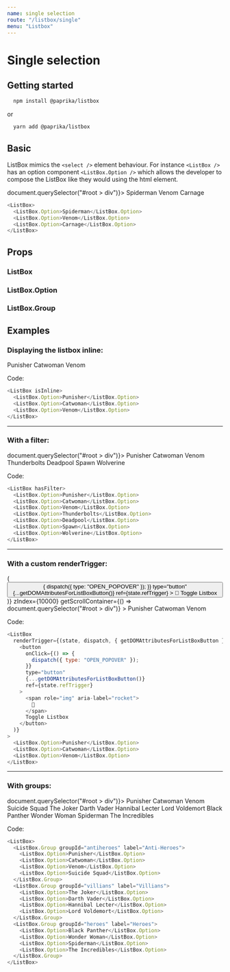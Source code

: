 ```yaml
---
name: single selection
route: "/listbox/single"
menu: "Listbox"
---
```


<!------------------- IMPORTS ------------------>



# Single selection

## Getting started

```sh
  npm install @paprika/listbox
```

or

```sh
  yarn add @paprika/listbox
```

## Basic

ListBox mimics the `<select />` element behaviour. For instance `<ListBox />` has an option component `<ListBox.Option />` which allows
the developer to compose the ListBox like they would using the html element.

<Playground>
  <ListBox zIndex={10000} getScrollContainer={() => document.querySelector("#root > div")}>
    <ListBox.Option>Spiderman</ListBox.Option>
    <ListBox.Option>Venom</ListBox.Option>
    <ListBox.Option>Carnage</ListBox.Option>
  </ListBox>
</Playground>

```js
<ListBox>
  <ListBox.Option>Spiderman</ListBox.Option>
  <ListBox.Option>Venom</ListBox.Option>
  <ListBox.Option>Carnage</ListBox.Option>
</ListBox>
```

## Props

### ListBox

<PropsTable of={ListBoxProps} />

### ListBox.Option

<PropsTable of={OptionProps} />

### ListBox.Group

<PropsTable of={GroupProps} />

## Examples

### Displaying the listbox inline:

<Playground>
  <ListBox isInline>
    <ListBox.Option>Punisher</ListBox.Option>
    <ListBox.Option>Catwoman</ListBox.Option>
    <ListBox.Option>Venom</ListBox.Option>
  </ListBox>
</Playground>

Code:

```js
<ListBox isInline>
  <ListBox.Option>Punisher</ListBox.Option>
  <ListBox.Option>Catwoman</ListBox.Option>
  <ListBox.Option>Venom</ListBox.Option>
</ListBox>
```

---

### With a filter:

<Playground>
  <ListBox hasFilter zIndex={10000} getScrollContainer={() => document.querySelector("#root > div")}>
    <ListBox.Option>Punisher</ListBox.Option>
    <ListBox.Option>Catwoman</ListBox.Option>
    <ListBox.Option>Venom</ListBox.Option>
    <ListBox.Option>Thunderbolts</ListBox.Option>
    <ListBox.Option>Deadpool</ListBox.Option>
    <ListBox.Option>Spawn</ListBox.Option>
    <ListBox.Option>Wolverine</ListBox.Option>
  </ListBox>
</Playground>

Code:

```js
<ListBox hasFilter>
  <ListBox.Option>Punisher</ListBox.Option>
  <ListBox.Option>Catwoman</ListBox.Option>
  <ListBox.Option>Venom</ListBox.Option>
  <ListBox.Option>Thunderbolts</ListBox.Option>
  <ListBox.Option>Deadpool</ListBox.Option>
  <ListBox.Option>Spawn</ListBox.Option>
  <ListBox.Option>Wolverine</ListBox.Option>
</ListBox>
```

---

### With a custom renderTrigger:

<Playground>
  <ListBox
    renderTrigger={(state, dispatch, { getDOMAttributesForListBoxButton }) => (
      <button
        onClick={() => {
          dispatch({ type: "OPEN_POPOVER" });
        }}
        type="button"
        {...getDOMAttributesForListBoxButton()}
        ref={state.refTrigger}
      >
        <span role="img" aria-label="rocket">
          🚀
        </span>
        Toggle Listbox
      </button>
    )}
    zIndex={10000}
    getScrollContainer={() => document.querySelector("#root > div")}
  >
    <ListBox.Option>Punisher</ListBox.Option>
    <ListBox.Option>Catwoman</ListBox.Option>
    <ListBox.Option>Venom</ListBox.Option>
  </ListBox>
</Playground>

Code:

```js
<ListBox
  renderTrigger={(state, dispatch, { getDOMAttributesForListBoxButton }) => (
    <button
      onClick={() => {
        dispatch({ type: "OPEN_POPOVER" });
      }}
      type="button"
      {...getDOMAttributesForListBoxButton()}
      ref={state.refTrigger}
    >
      <span role="img" aria-label="rocket">
        🚀
      </span>
      Toggle Listbox
    </button>
  )}
>
  <ListBox.Option>Punisher</ListBox.Option>
  <ListBox.Option>Catwoman</ListBox.Option>
  <ListBox.Option>Venom</ListBox.Option>
</ListBox>
```

---

### With groups:

<Playground>
  <ListBox zIndex={10000} getScrollContainer={() => document.querySelector("#root > div")}>
    <ListBox.Group groupId="antiheroes" label="Anti-Heroes">
      <ListBox.Option>Punisher</ListBox.Option>
      <ListBox.Option>Catwoman</ListBox.Option>
      <ListBox.Option>Venom</ListBox.Option>
      <ListBox.Option>Suicide Squad</ListBox.Option>
    </ListBox.Group>
    <ListBox.Group groupId="villians" label="Villians">
      <ListBox.Option>The Joker</ListBox.Option>
      <ListBox.Option>Darth Vader</ListBox.Option>
      <ListBox.Option>Hannibal Lecter</ListBox.Option>
      <ListBox.Option>Lord Voldemort</ListBox.Option>
    </ListBox.Group>
    <ListBox.Group groupId="heroes" label="Heroes">
      <ListBox.Option>Black Panther</ListBox.Option>
      <ListBox.Option>Wonder Woman</ListBox.Option>
      <ListBox.Option>Spiderman</ListBox.Option>
      <ListBox.Option>The Incredibles</ListBox.Option>
    </ListBox.Group>
  </ListBox>
</Playground>

Code:

```js
<ListBox>
  <ListBox.Group groupId="antiheroes" label="Anti-Heroes">
    <ListBox.Option>Punisher</ListBox.Option>
    <ListBox.Option>Catwoman</ListBox.Option>
    <ListBox.Option>Venom</ListBox.Option>
    <ListBox.Option>Suicide Squad</ListBox.Option>
  </ListBox.Group>
  <ListBox.Group groupId="villians" label="Villians">
    <ListBox.Option>The Joker</ListBox.Option>
    <ListBox.Option>Darth Vader</ListBox.Option>
    <ListBox.Option>Hannibal Lecter</ListBox.Option>
    <ListBox.Option>Lord Voldemort</ListBox.Option>
  </ListBox.Group>
  <ListBox.Group groupId="heroes" label="Heroes">
    <ListBox.Option>Black Panther</ListBox.Option>
    <ListBox.Option>Wonder Woman</ListBox.Option>
    <ListBox.Option>Spiderman</ListBox.Option>
    <ListBox.Option>The Incredibles</ListBox.Option>
  </ListBox.Group>
</ListBox>
```

